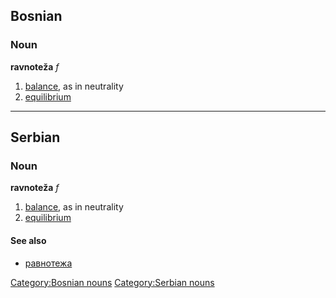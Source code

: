 ==Bosnian==
===Noun===
'''ravnoteža''' ''f''
[[Category:Bosnian nouns]]

#[[balance]], as in neutrality
#[[equilibrium]]

----

==Serbian==
===Noun===
'''ravnoteža''' ''f''
[[Category:Serbian nouns]]
#[[balance]], as in neutrality
#[[equilibrium]]
====See also====
*[[равнотежа]]